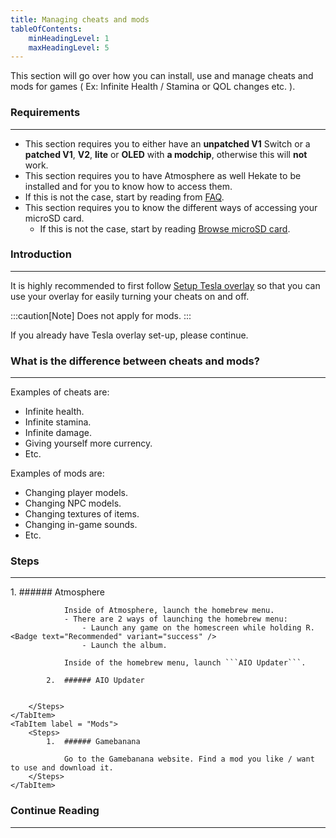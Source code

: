 ```yaml
---
title: Managing cheats and mods
tableOfContents:
    minHeadingLevel: 1
    maxHeadingLevel: 5
---
```



This section will go over how you can install, use and manage cheats and mods for games ( Ex: Infinite Health / Stamina or QOL changes etc. ).

### Requirements

---

- This section requires you to either have an **unpatched V1** Switch or a **patched V1**, **V2**, **lite** or **OLED** with **a modchip**, otherwise this will **not** work.
- This section requires you to have Atmosphere as well Hekate to be installed and for you to know how to access them.
- If this is not the case, start by reading from <u>[FAQ](/introduction/faq/)</u>.
- This section requires you to know the different ways of accessing your microSD card.
  - If this is not the case, start by reading <u>[Browse microSD card](/important/browse/)</u>.

### Introduction

---

It is highly recommended to first follow <u>[Setup Tesla overlay](/miscellaneous/tesla/)</u> so that you can use your overlay for easily turning your cheats on and off.

:::caution[Note]
Does not apply for mods.
:::

If you already have Tesla overlay set-up, please continue.

### What is the difference between cheats and mods?

---

Examples of cheats are:

- Infinite health.
- Infinite stamina.
- Infinite damage.
- Giving yourself more currency.
- Etc.

Examples of mods are:

- Changing player models.
- Changing NPC models.
- Changing textures of items.
- Changing in-game sounds.
- Etc.

### Steps

---

<Tabs>
    <TabItem label = "Cheats">
        <Steps>
            1.  ###### Atmosphere

                Inside of Atmosphere, launch the homebrew menu.
                - There are 2 ways of launching the homebrew menu:
                    - Launch any game on the homescreen while holding R. <Badge text="Recommended" variant="success" />
                    - Launch the album.

                Inside of the homebrew menu, launch ```AIO Updater```.

            2.  ###### AIO Updater


        </Steps>
    </TabItem>
    <TabItem label = "Mods">
        <Steps>
            1.  ###### Gamebanana

                Go to the Gamebanana website. Find a mod you like / want to use and download it.
        </Steps>
    </TabItem>
</Tabs>

### Continue Reading

---